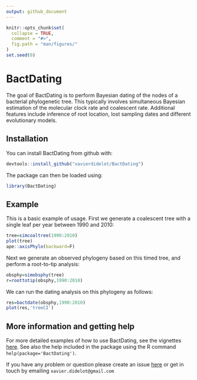 ```yaml
---
output: github_document
---
```


<!-- README.md is generated from README.Rmd. Please edit that file -->

```r
knitr::opts_chunk$set(
  collapse = TRUE,
  comment = "#>",
  fig.path = "man/figures/"
)
set.seed(0)
```

# BactDating

The goal of BactDating is to perform Bayesian dating of the nodes of a bacterial phylogenetic tree. This typically involves simultaneous Bayesian estimation of the molecular clock rate and coalescent rate. Additional features include inference of root location, lost sampling dates and different evolutionary models.

## Installation

You can install BactDating from github with:

```r
devtools::install_github("xavierdidelot/BactDating")
```

The package can then be loaded using:
```r
library(BactDating)
```

## Example

This is a basic example of usage. First we generate a coalescent tree with a single leaf per year between 1990 and 2010:
```r
tree=simcoaltree(1990:2010)
plot(tree)
ape::axisPhylo(backward=F)
```

Next we generate an observed phylogeny based on this timed tree, and perform a root-to-tip analysis:
```r
obsphy=simobsphy(tree)
r=roottotip(obsphy,1990:2010)
```

We can run the dating analysis on this phylogeny as follows:
```r
res=bactdate(obsphy,1990:2010)
plot(res,'treeCI')
```

## More information and getting help

For more detailed examples of how to use BactDating, see the vignettes [here](https://github.com/xavierdidelot/BactDating/tree/master/vignettes).
See also the help included in the package using the R command
`help(package='BactDating')`. 

If you have any problem or question please create an issue [here](https://github.com/xavierdidelot/BactDating/issues) 
or get in touch by emailing `xavier.didelot@gmail.com`

